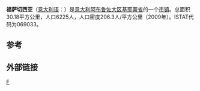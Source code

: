 {{Infobox Italian comune
| name = 福萨切西亚
| official_name       = Fossacesia
| image_skyline = 
| imagesize = 
| image_caption = 
| image_flag = 
| image_shield = 
| pushpin_map = Italy
| pushpin_label_position = bottom
| subdivision_type = 国家
| subdivision_name = {{ITA}}
| subdivision_type1 = [[意大利行政区划|大区]]
| subdivision_name1 = [[阿布鲁佐大区|阿布鲁佐大区]]
| subdivision_type2 = [[意大利行政区划|省]]
| subdivision_name2 =  [[基耶蒂省|基耶蒂省]]
| elevation_m = 142
| elevation_ft = 
| area_total_km2 = 30
| population_as_of = 2004年
| population_total = 5962
| population_density_km2 = auto
| timezone = [[CET|CET]]
| utc_offset = +1
| timezone_DST = 
| utc_offset_DST = 
| latd = 42
| latm = 15
| lats = 
  | latNS = N
| longd = 14
| longm = 29
| longs = 
   | longEW = E
| website = 
| coordinates_type    = type:city(278)_region:IT
| coordinates_display = title
| area_total_km2      = 30.18
| population_footnotes =
| population_total    = 6225
| population_as_of    = 2009
| pop_density_footnotes =
| elevation_footnotes =
| twin1               =
| twin1_country       =
| saint               =
| day                 =
| postal_code         =66022 
}}
'''福萨切西亚'''（[[意大利语|意大利语]]：'''{{lang|it|Fossacesia}}'''）是[[意大利|意大利]][[阿布鲁佐大区|阿布鲁佐大区]][[基耶蒂省|基耶蒂省]]的一个[[市镇_(意大利)|市镇]]。总面积30.18平方公里，人口6225人，人口密度206.3人/平方公里（2009年）。ISTAT代码为069033。

==参考==
{{Reflist}}

==外部链接==
{{Italy-geo-stub}}
{{Province of Chieti}}

[[Category:基耶蒂省市镇|F]]